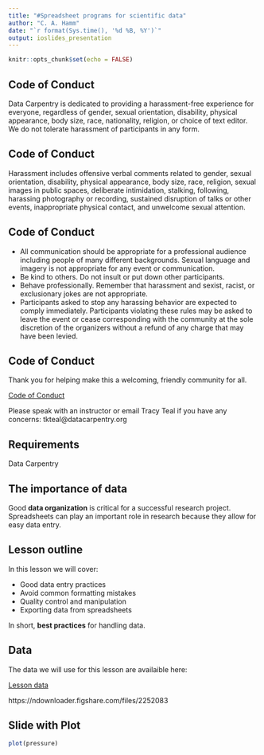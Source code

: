 ```yaml
---
title: "#Spreadsheet programs for scientific data"
author: "C. A. Hamm"
date: "`r format(Sys.time(), '%d %B, %Y')`"
output: ioslides_presentation
---
```


```r
knitr::opts_chunk$set(echo = FALSE)
```

## Code of Conduct
Data Carpentry is dedicated to providing a harassment-free experience for everyone, regardless of gender, sexual orientation, disability, physical appearance, body size, race, nationality, religion, or choice of text editor. We do not tolerate harassment of participants in any form.

## Code of Conduct
Harassment includes offensive verbal comments related to gender, sexual orientation, disability, physical appearance, body size, race, religion, sexual images in public spaces, deliberate intimidation, stalking, following, harassing photography or recording, sustained disruption of talks or other events, inappropriate physical contact, and unwelcome sexual attention.

## Code of Conduct
+ All communication should be appropriate for a professional audience including people of many different backgrounds. Sexual language and imagery is not appropriate for any event or communication.
+ Be kind to others. Do not insult or put down other participants.
+ Behave professionally. Remember that harassment and sexist, racist, or exclusionary jokes are not appropriate.
+ Participants asked to stop any harassing behavior are expected to comply immediately. Participants violating these rules may be asked to leave the event or cease corresponding with the community at the sole discretion of the organizers without a refund of any charge that may have been levied.

## Code of Conduct
Thank you for helping make this a welcoming, friendly community for all.

[Code of Conduct](http://www.datacarpentry.org/code-of-conduct/)

Please speak with an instructor or email Tracy Teal if you have any concerns: tkteal@datacarpentry.org

## Requirements

Data Carpentry 


## The importance of data

Good **data organization** is critical for a successful research project. Spreadsheets can play an important role in research because they allow for easy data entry.


## Lesson outline
In this lesson we will cover:

- Good data entry practices
- Avoid common formatting mistakes
- Quality control and manipulation
- Exporting data from spreadsheets

In short, **best practices** for handling data.

## Data

The data we will use for this lesson are availaible here:

[Lesson data](https://ndownloader.figshare.com/files/2252083) 

https://ndownloader.figshare.com/files/2252083

## Slide with Plot

```r
plot(pressure)
```

